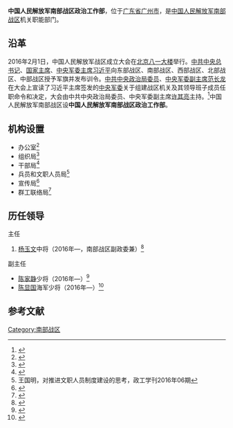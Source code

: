 {{Infobox PRCG
|color = darkgreen
|机构名称 = 中国人民解放军南部战区政治工作部
|上级机构 = [[中国人民解放军南部战区|中国人民解放军南部战区]]
|机构类型 = 战区机关职能部门
|军事级别 = 
|标志1 = China Emblem PLA.svg
|标志1说明 = [[中国人民解放军军徽|中国人民解放军军徽]]
|职位1 = 主任
|人员1 = [[杨玉文|杨玉文]]
|衔级1 = [[中国人民解放军中将|中将]]
|职位2 = 
|人员2 =
|职位3 =
|人员3 =
|职位4 =
|人员4 =
|地址1 = [[广东省|广东省]][[广州市|广州市]]
|成立时间 = 2016年
|a=
|b=
|c=
|d=
|E=
|e=
}}

'''中国人民解放军南部战区政治工作部'''，位于[[广东省|广东省]][[广州市|广州市]]，是[[中国人民解放军南部战区|中国人民解放军南部战区]]机关职能部门。

==沿革==
2016年2月1日，中国人民解放军战区成立大会在[[北京|北京]][[八一大楼|八一大楼]]举行。[[中共中央总书记|中共中央总书记]]、[[中华人民共和国主席|国家主席]]、[[中央军委主席|中央军委主席]][[习近平|习近平]]向东部战区、南部战区、西部战区、北部战区、中部战区授予军旗并发布训令。[[中共中央政治局委员|中共中央政治局委员]]、[[中央军委副主席|中央军委副主席]][[范长龙|范长龙]]在大会上宣读了习近平主席签发的[[中央军委|中央军委]]关于组建战区机关及其领导班子成员任职命令和决定，大会由中共中央政治局委员、中央军委副主席[[许其亮|许其亮]]主持。<ref>{{Cite web  |url =http://news.xinhuanet.com/politics/2016-02/01/c_1117960554.htm  |title =中国人民解放军战区成立大会在北京举行  |author =  |date =2016-02-01  |publisher =新华网  |language =  |accessdate =  |quote =  |archive-date =2017-09-22  |archive-url =https://web.archive.org/web/20170922222113/http://news.xinhuanet.com/politics/2016-02/01/c_1117960554.htm  |dead-url =no  }}</ref>中国人民解放军南部战区设'''中国人民解放军南部战区政治工作部'''。

==机构设置==
*办公室<ref>{{Cite web  |url =http://news.youth.cn/jsxw/201605/t20160505_7953993.htm  |title =北部战区机关调整不知办事找谁 首个被问干部负责  |author =  |date =2016-05-05  |publisher =中国青年网  |language =  |accessdate =  |quote =  |archive-date =2019-05-11  |archive-url =https://web.archive.org/web/20190511025042/http://news.youth.cn/jsxw/201605/t20160505_7953993.htm  |dead-url =no  }}</ref>
*组织局<ref>{{Cite web  |url =http://military.cnr.cn/zgjq/20160506/t20160506_522073894.html  |title =北部战区党委一张“表”统筹全年学习教育  |author =  |date =2016-05-06  |publisher =央广网  |language =  |accessdate =  |quote =  |archive-date =2019-01-23  |archive-url =https://web.archive.org/web/20190123214649/http://military.cnr.cn/zgjq/20160506/t20160506_522073894.html  |dead-url =no  }}</ref>
*干部局<ref>{{Cite web |url = http://www.bjqx.org.cn/qxweb/n284752c711.aspx |title = 推心置腹，对组织把话说清楚 |author =  |date =2017-01-02  |publisher =前线  |language =  |accessdate =  |quote =  }}</ref>
*兵员和文职人员局<ref>王国明，对推进文职人员制度建设的思考，政工学刊2016年06期</ref>
*宣传局<ref>{{Cite web |url = http://www.ncha.gov.cn/art/2016/10/24/art_723_134377.html |title = 四川博物院举办“伟大征途上的中国梦——红军长征在四川”展览暨《伟大征途中国梦——红军长征在四川珍贵文物解读》图书首发式 |author =  |date = 2016-10-24 |publisher = 国家文物局 |language =  |accessdate =  |quote =  |archive-date = 2019-12-20 |archive-url = https://web.archive.org/web/20191220122458/http://www.ncha.gov.cn/art/2016/10/24/art_723_134377.html |dead-url = no }}</ref>
*群工联络局<ref>{{Cite web|url =http://www.scmz.gov.cn/InfoDetail.asp?ID=16600|title =西部战区政治工作部群工联络局来我厅进行座谈共商军地携手发展大计|author =|date =2016-02-19|publisher =四川省民政厅|language =|accessdate =|quote =|deadurl =yes|archiveurl =https://web.archive.org/web/20160418210858/http://www.scmz.gov.cn/InfoDetail.asp?ID=16600|archivedate =2016-04-18}}</ref>

== 历任领导 ==
;主任
#[[杨玉文|杨玉文]]中将（2016年—，南部战区副政委兼）<ref>{{Cite web|url = http://china.caixin.com/2016-09-14/100988367.html|title = 杨玉文中将任南部战区副政委兼政治工作部主任|author = |date = 2016-09-14|publisher = 财新网|language = |accessdate = |quote = |archive-date = 2019-06-30|archive-url = https://web.archive.org/web/20190630122926/http://china.caixin.com/2016-09-14/100988367.html|dead-url = no}}</ref>

;副主任
*[[陈家静|陈家静]]少将（2016年—）<ref>{{Cite web |url = http://news.sohu.com/20160718/n459805554.shtml |title = 陈家静任南部战区政治工作部副主任 |author =  |date = 2016-07-18 |publisher = 搜狐 |language =  |accessdate =  |quote =  |archive-date = 2019-01-23 |archive-url = https://web.archive.org/web/20190123221816/http://news.sohu.com/20160718/n459805554.shtml |dead-url = no }}</ref>
*[[陈显国|陈显国]]海军少将（2016年—）<ref>{{Cite web |url = http://news.163.com/16/0809/09/BU142D5600014SEH.html |title = 海军东海舰队原副政委陈显国少将任南部战区政治工作部副主任 |author =  |date = 2016-08-09 |publisher = 网易 |language =  |accessdate =  |quote =  |archive-url = https://web.archive.org/web/20190123221816/http://news.163.com/16/0809/09/BU142D5600014SEH.html |archive-date = 2019-01-23 |dead-url = yes }}</ref>

== 参考文献 ==
{{Reflist|2}}

[[Category:南部战区|Category:南部战区]]